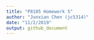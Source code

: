 ```yaml
---
title: "P8105 Homework 5"
author: "Junxian Chen (jc5314)"
date: "11/2/2019"
output: github_document
---
```

